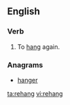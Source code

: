 ==English==

===Verb===
{{en-verb|rehangs|rehanging|rehanged|past2=rehung|rehanged|past_ptc2=rehung}}

# To [[hang]] again.

===Anagrams===
* [[hanger#English|hanger]]

[[ta:rehang]]
[[vi:rehang]]